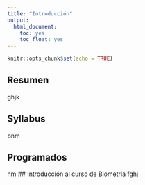 ```yaml
---
title: "Introducción"
output: 
  html_document:
    toc: yes
    toc_float: yes
---
```


```r
knitr::opts_chunk$set(echo = TRUE)
```


## Resumen
 ghjk

## Syllabus
bnm

## Programados

nm
## Introducción al curso de Biometria
fghj